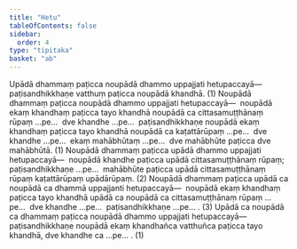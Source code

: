 ```yaml
---
title: "Hetu"
tableOfContents: false
sidebar:
  order: 4
type: "tipitaka"
basket: "ab"
---
```



<DynamicBreadcrumb />

<Division number="370">

<Paragraph number="3238">
Upādā dhammaṃ paṭicca noupādā dhammo uppajjati hetupaccayā—  paṭisandhikkhaṇe vatthuṃ paṭicca noupādā khandhā. (1)
</Paragraph>

<Paragraph number="3239">
Noupādā dhammaṃ paṭicca noupādā dhammo uppajjati hetupaccayā—  noupādā ekaṃ khandhaṃ paṭicca tayo khandhā noupādā ca cittasamuṭṭhānaṃ rūpaṃ …pe…  dve khandhe …pe…  paṭisandhikkhaṇe noupādā ekaṃ khandhaṃ paṭicca tayo khandhā noupādā ca kaṭattārūpaṃ …pe…  dve khandhe …pe…  ekaṃ mahābhūtaṃ …pe…  dve mahābhūte paṭicca dve mahābhūtā. (1)
</Paragraph>

<Paragraph number="3240">
Noupādā dhammaṃ paṭicca upādā dhammo uppajjati hetupaccayā—  noupādā khandhe paṭicca upādā cittasamuṭṭhānaṃ rūpaṃ; paṭisandhikkhaṇe …pe…  mahābhūte paṭicca upādā cittasamuṭṭhānaṃ rūpaṃ kaṭattārūpaṃ upādārūpaṃ. (2)
</Paragraph>

<Paragraph number="3241">
Noupādā dhammaṃ paṭicca upādā ca noupādā ca dhammā uppajjanti hetupaccayā—  noupādā ekaṃ khandhaṃ paṭicca tayo khandhā upādā ca noupādā ca cittasamuṭṭhānaṃ rūpaṃ …pe…  dve khandhe …pe…  paṭisandhikkhaṇe …pe… . (3)
</Paragraph>

<Paragraph number="3242">
Upādā ca noupādā ca dhammaṃ paṭicca noupādā dhammo uppajjati hetupaccayā—  paṭisandhikkhaṇe noupādā ekaṃ khandhañca vatthuñca paṭicca tayo khandhā, dve khandhe ca …pe… . (1)
</Paragraph>
</Division>
